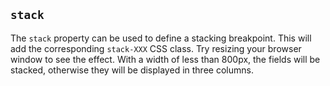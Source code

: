 
## `stack`

The `stack` property can be used to define a stacking breakpoint.  This will
add the corresponding `stack-XXX` CSS class.  Try resizing your browser window
to see the effect.  With a width of less than 800px, the fields will be
stacked, otherwise they will be displayed in three columns.

<Example
  Component={Stack}
  code={StackSrc}
  caption="stack"
/>
